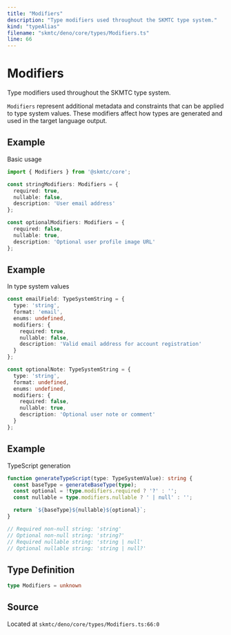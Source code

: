 ```yaml
---
title: "Modifiers"
description: "Type modifiers used throughout the SKMTC type system."
kind: "typeAlias"
filename: "skmtc/deno/core/types/Modifiers.ts"
line: 66
---
```


# Modifiers

Type modifiers used throughout the SKMTC type system.

`Modifiers` represent additional metadata and constraints that can be
applied to type system values. These modifiers affect how types are
generated and used in the target language output.


## Example

Basic usage
```typescript
import { Modifiers } from '@skmtc/core';

const stringModifiers: Modifiers = {
  required: true,
  nullable: false,
  description: 'User email address'
};

const optionalModifiers: Modifiers = {
  required: false,
  nullable: true,
  description: 'Optional user profile image URL'
};
```


## Example

In type system values
```typescript
const emailField: TypeSystemString = {
  type: 'string',
  format: 'email',
  enums: undefined,
  modifiers: {
    required: true,
    nullable: false,
    description: 'Valid email address for account registration'
  }
};

const optionalNote: TypeSystemString = {
  type: 'string',
  format: undefined,
  enums: undefined,
  modifiers: {
    required: false,
    nullable: true,
    description: 'Optional user note or comment'
  }
};
```


## Example

TypeScript generation
```typescript
function generateTypeScript(type: TypeSystemValue): string {
  const baseType = generateBaseType(type);
  const optional = !type.modifiers.required ? '?' : '';
  const nullable = type.modifiers.nullable ? ' | null' : '';

  return `${baseType}${nullable}${optional}`;
}

// Required non-null string: 'string'
// Optional non-null string: 'string?'
// Required nullable string: 'string | null'
// Optional nullable string: 'string | null?'
```

## Type Definition

```typescript
type Modifiers = unknown
```

## Source

Located at `skmtc/deno/core/types/Modifiers.ts:66:0`
